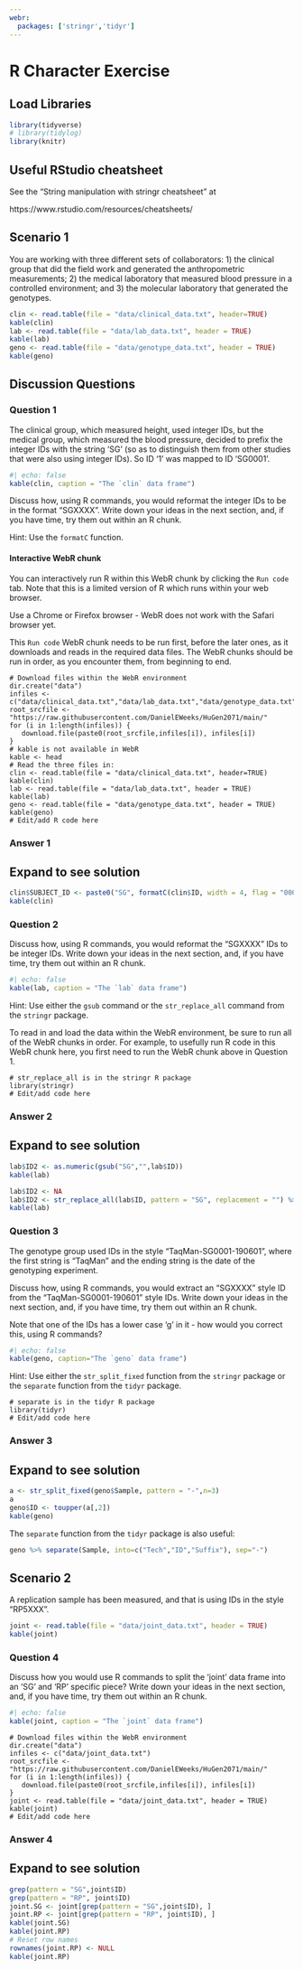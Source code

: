 ```yaml
---
webr:
  packages: ['stringr','tidyr']
---
```


# R Character Exercise

## Load Libraries

```r
library(tidyverse)
# library(tidylog)
library(knitr)
```

## Useful RStudio cheatsheet

See the "String manipulation with stringr cheatsheet" at

https://www.rstudio.com/resources/cheatsheets/

## Scenario 1

You are working with three different sets of collaborators: 1) the clinical group that did the field work and generated the anthropometric measurements; 2) the medical laboratory that measured blood pressure in a controlled environment; and 3) the molecular laboratory that generated the genotypes.

```r
clin <- read.table(file = "data/clinical_data.txt", header=TRUE)
kable(clin)
lab <- read.table(file = "data/lab_data.txt", header = TRUE)
kable(lab)
geno <- read.table(file = "data/genotype_data.txt", header = TRUE)
kable(geno)
```

## Discussion Questions

### Question 1

The clinical group, which measured height, used integer IDs, but the medical group, which measured the blood pressure, decided to prefix the integer IDs with the string 'SG' (so as to distinguish them from other studies that were also using integer IDs). So ID '1' was mapped to ID 'SG0001'.

```r
#| echo: false
kable(clin, caption = "The `clin` data frame")
```

Discuss how, using R commands, you would reformat the integer IDs to be in the format "SGXXXX". Write down your ideas in the next section, and, if you have time, try them out within an R chunk.

Hint: Use the `formatC` function.

#### Interactive WebR chunk

You can interactively run R within this WebR chunk by clicking the `Run code` tab.  Note that this is a limited version of R which runs within your web browser.  

::: callout-warning
Use a Chrome or Firefox browser - WebR does not work with the Safari browser yet.
:::


::: callout-note
This `Run code` WebR chunk needs to be run first, before the later ones, as it downloads and reads in the required data files. The WebR chunks should be run in order, as you encounter them, from beginning to end. 
:::

``` webr-r
# Download files within the WebR environment
dir.create("data")
infiles <- c("data/clinical_data.txt","data/lab_data.txt","data/genotype_data.txt")
root_srcfile <- "https://raw.githubusercontent.com/DanielEWeeks/HuGen2071/main/"
for (i in 1:length(infiles)) {
   download.file(paste0(root_srcfile,infiles[i]), infiles[i])
}
# kable is not available in WebR
kable <- head
# Read the three files in:
clin <- read.table(file = "data/clinical_data.txt", header=TRUE)
kable(clin)
lab <- read.table(file = "data/lab_data.txt", header = TRUE)
kable(lab)
geno <- read.table(file = "data/genotype_data.txt", header = TRUE)
kable(geno)
# Edit/add R code here
```

### Answer 1

::: {.callout-tip collapse="true"}
## Expand to see solution

```r
clin$SUBJECT_ID <- paste0("SG", formatC(clin$ID, width = 4, flag = "0000"))
kable(clin)
```
:::

### Question 2

Discuss how, using R commands, you would reformat the "SGXXXX" IDs to be integer IDs. Write down your ideas in the next section, and, if you have time, try them out within an R chunk.

```r
#| echo: false
kable(lab, caption = "The `lab` data frame")
```

Hint: Use either the `gsub` command or the `str_replace_all` command from the `stringr` package.

::: callout-warning
To read in and load the data within the WebR environment, be sure to run all of the WebR chunks in order.  For example, to usefully run R code in this WebR chunk here, you first need to run the WebR chunk above in Question 1.
:::

``` webr-r
# str_replace_all is in the stringr R package
library(stringr)
# Edit/add code here
```

### Answer 2

::: {.callout-tip collapse="true"}
## Expand to see solution

```r
lab$ID2 <- as.numeric(gsub("SG","",lab$ID))
kable(lab)
```

```r
lab$ID2 <- NA
lab$ID2 <- str_replace_all(lab$ID, pattern = "SG", replacement = "") %>% as.numeric()
kable(lab)
```
:::

### Question 3

The genotype group used IDs in the style "TaqMan-SG0001-190601", where the first string is "TaqMan" and the ending string is the date of the genotyping experiment.

Discuss how, using R commands, you would extract an "SGXXXX" style ID from the "TaqMan-SG0001-190601" style IDs. Write down your ideas in the next section, and, if you have time, try them out within an R chunk.

Note that one of the IDs has a lower case 'g' in it - how would you correct this, using R commands?

```r
#| echo: false
kable(geno, caption="The `geno` data frame")
```

Hint: Use either the `str_split_fixed` function from the `stringr` package or the `separate` function from the `tidyr` package.

``` webr-r
# separate is in the tidyr R package
library(tidyr)
# Edit/add code here
```

### Answer 3

::: {.callout-tip collapse="true"}
## Expand to see solution

```r
a <- str_split_fixed(geno$Sample, pattern = "-",n=3)
a
geno$ID <- toupper(a[,2])
kable(geno)
```

The `separate` function from the `tidyr` package is also useful:

```r
geno %>% separate(Sample, into=c("Tech","ID","Suffix"), sep="-")
```
:::

## Scenario 2

A replication sample has been measured, and that is using IDs in the style "RP5XXX".

```r
joint <- read.table(file = "data/joint_data.txt", header = TRUE)
kable(joint)
```

### Question 4

Discuss how you would use R commands to split the 'joint' data frame into an 'SG' and 'RP' specific piece? Write down your ideas in the next section, and, if you have time, try them out within an R chunk.

```r
#| echo: false
kable(joint, caption = "The `joint` data frame")
```

``` webr-r
# Download files within the WebR environment
dir.create("data")
infiles <- c("data/joint_data.txt")
root_srcfile <- "https://raw.githubusercontent.com/DanielEWeeks/HuGen2071/main/"
for (i in 1:length(infiles)) {
   download.file(paste0(root_srcfile,infiles[i]), infiles[i])
}
joint <- read.table(file = "data/joint_data.txt", header = TRUE)
kable(joint)
# Edit/add code here
```

### Answer 4

::: {.callout-tip collapse="true"}
## Expand to see solution

```r
grep(pattern = "SG",joint$ID)
grep(pattern = "RP", joint$ID)
joint.SG <- joint[grep(pattern = "SG",joint$ID), ]
joint.RP <- joint[grep(pattern = "RP", joint$ID), ]
kable(joint.SG)
kable(joint.RP)
# Reset row names
rownames(joint.RP) <- NULL
kable(joint.RP)
```
:::
